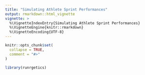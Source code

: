 ```yaml
---
title: "Simulating Athlete Sprint Performances"
output: rmarkdown::html_vignette
vignette: >
  %\VignetteIndexEntry{Simulating Athlete Sprint Performances}
  %\VignetteEngine{knitr::rmarkdown}
  %\VignetteEncoding{UTF-8}
---
```


```r
knitr::opts_chunk$set(
  collapse = TRUE,
  comment = "#>"
)
```

```r
library(runrgetics)
```
